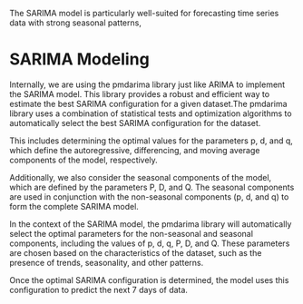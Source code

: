 ::: {.callout-note appearance="default"}
The SARIMA model is particularly well-suited for forecasting time series data with strong seasonal patterns,
:::

# SARIMA Modeling

Internally, we are using the pmdarima library just like ARIMA to implement the SARIMA model. This library provides a robust and efficient way to estimate the best SARIMA configuration for a given dataset.The pmdarima library uses a combination of statistical tests and optimization algorithms to automatically select the best SARIMA configuration for the dataset. 

This includes determining the optimal values for the parameters p, d, and q, which define the autoregressive, differencing, and moving average components of the model, respectively. 

Additionally, we also consider the seasonal components of the model, which are defined by the parameters P, D, and Q. The seasonal components are used in conjunction with the non-seasonal components (p, d, and q) to form the complete SARIMA model.

In the context of the SARIMA model, the pmdarima library will automatically select the optimal parameters for the non-seasonal and seasonal components, including the values of p, d, q, P, D, and Q. These parameters are chosen based on the characteristics of the dataset, such as the presence of trends, seasonality, and other patterns.

Once the optimal SARIMA configuration is determined, the model uses this configuration to predict the next 7 days of data.







